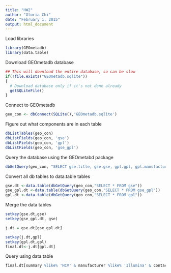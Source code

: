 ```yaml
---
title: "HW2"
author: "Gloria Chi"
date: "February 1, 2015"
output: html_document
---
```


Load libraries

```r
library(GEOmetadb)
library(data.table)
```

Download GEOmetadb database
```r
## This will download the entire database, so can be slow
if(!file.exists("GEOmetadb.sqlite"))
{
  # Download database only if it's not done already
  getSQLiteFile()
}
```
Connect to GEOmetadb
```r
geo_con <- dbConnect(SQLite(),'GEOmetadb.sqlite')
```

Figure out what components are in each table
```r
dbListTables(geo_con)
dbListFields(geo_con, 'gse')
dbListFields(geo_con, 'gpl')
dbListFields(geo_con, 'gse_gpl')
```

Query the database using the GEOmetabd package
```r
dbGetQuery(geo_con, "SELECT gse.title, gse.gse, gpl.gpl, gpl.manufacturer, gpl.description FROM (gse JOIN gse_gpl ON gse.gse=gse_gpl.gse) j JOIN gpl ON j.gpl=gpl.gpl WHERE gse.summary LIKE '%HCV%' AND gpl.Title LIKE '%Illumina%' AND gse.contact LIKE '% Yale %'")
```

Convert all db tables to data.table tables
```r
gse.dt <-data.table(dbGetQuery(geo_con,"SELECT * FROM gse"))
gse_gpl.dt <-data.table(dbGetQuery(geo_con,"SELECT * FROM gse_gpl"))
gpl.dt <-data.table(dbGetQuery(geo_con,"SELECT * FROM gpl"))
```

Merge the data tables
```r
setkey(gse.dt,gse)
setkey(gse_gpl.dt, gse)

j.dt = gse.dt[gse_gpl.dt]

setkey(j.dt,gpl)
setkey(gpl.dt,gpl)
final.dt<-j.dt[gpl.dt]
```
Query using data.table

```r
final.dt[summary %like% 'HCV' & manufacturer %like% 'Illumina' & contact %like% 'Yale',list(title,gse,gpl,manufacturer,description)]
```
